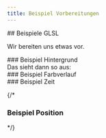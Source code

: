 ```yaml
---
title: Beispiel Vorbereitungen
---
```



<section>
## Beispiele GLSL

Wir bereiten uns etwas vor.
</section>

<section>
### Beispiel Hintergrund

<WebGlCode file="03-beispiele-hintergrund" />
</section>

<section>
Das sieht dann so aus:

<WebGlCanvas file="03-beispiele-hintergrund" />
</section>

<section>
### Beispiel Farbverlauf

<WebGlCode file="03-beispiele-farbverlauf" />
</section>

<section>
<WebGlCanvas file="03-beispiele-farbverlauf" />
</section>

<section>
### Beispiel Zeit

<WebGlCode file="03-beispiele-zeit" />
</section>

<section>
<WebGlCanvas file="03-beispiele-zeit" />
</section>

{/* <section>
### Beispiel Position

<WebGlCode file="03-beispiele-position" start="void main" />
</section>

<section>
<WebGlCanvas file="03-beispiele-position" />
</section> */}
